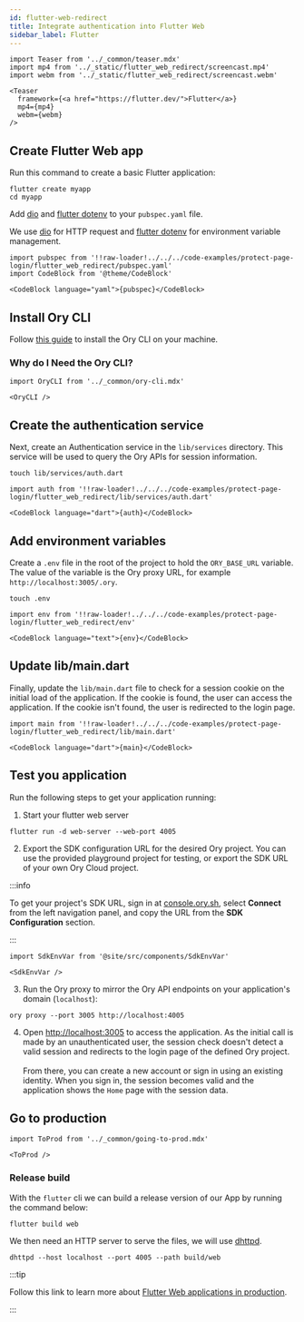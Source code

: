 ```yaml
---
id: flutter-web-redirect
title: Integrate authentication into Flutter Web
sidebar_label: Flutter
---
```


```mdx-code-block
import Teaser from '../_common/teaser.mdx'
import mp4 from '../_static/flutter_web_redirect/screencast.mp4'
import webm from '../_static/flutter_web_redirect/screencast.webm'

<Teaser
  framework={<a href="https://flutter.dev/">Flutter</a>}
  mp4={mp4}
  webm={webm}
/>
```

## Create Flutter Web app

Run this command to create a basic Flutter application:

```shell-session
flutter create myapp
cd myapp
```

Add [dio](https://github.com/flutterchina/dio) and [flutter dotenv](https://github.com/java-james/flutter_dotenv) to your
`pubspec.yaml` file.

We use [dio](https://github.com/flutterchina/dio) for HTTP request and
[flutter dotenv](https://github.com/java-james/flutter_dotenv) for environment variable management.

```mdx-code-block title="pubspec.yaml"
import pubspec from '!!raw-loader!../../../code-examples/protect-page-login/flutter_web_redirect/pubspec.yaml'
import CodeBlock from '@theme/CodeBlock'

<CodeBlock language="yaml">{pubspec}</CodeBlock>
```

## Install Ory CLI

Follow [this guide](../../guides/cli/01_installation.mdx) to install the Ory CLI on your machine.

### Why do I Need the Ory CLI?

```mdx-code-block
import OryCLI from '../_common/ory-cli.mdx'

<OryCLI />
```

## Create the authentication service

Next, create an Authentication service in the `lib/services` directory. This service will be used to query the Ory APIs for
session information.

```shell-session
touch lib/services/auth.dart
```

```mdx-code-block title="lib/services/auth.dart"
import auth from '!!raw-loader!../../../code-examples/protect-page-login/flutter_web_redirect/lib/services/auth.dart'

<CodeBlock language="dart">{auth}</CodeBlock>
```

## Add environment variables

Create a `.env` file in the root of the project to hold the `ORY_BASE_URL` variable. The value of the variable is the Ory proxy
URL, for example `http://localhost:3005/.ory`.

```shell-session
touch .env
```

```mdx-code-block title=".env"
import env from '!!raw-loader!../../../code-examples/protect-page-login/flutter_web_redirect/env'

<CodeBlock language="text">{env}</CodeBlock>
```

## Update lib/main.dart

Finally, update the `lib/main.dart` file to check for a session cookie on the initial load of the application. If the cookie is
found, the user can access the application. If the cookie isn't found, the user is redirected to the login page.

```mdx-code-block title="lib/main.dart"
import main from '!!raw-loader!../../../code-examples/protect-page-login/flutter_web_redirect/lib/main.dart'

<CodeBlock language="dart">{main}</CodeBlock>
```

## Test you application

Run the following steps to get your application running:

1. Start your flutter web server

```shell-session
flutter run -d web-server --web-port 4005
```

2. Export the SDK configuration URL for the desired Ory project. You can use the provided playground project for testing, or
   export the SDK URL of your own Ory Cloud project.

:::info

To get your project's SDK URL, sign in at [console.ory.sh](https://console.ory.sh/), select **Connect** from the left navigation
panel, and copy the URL from the **SDK Configuration** section.

:::

```mdx-code-block
import SdkEnvVar from '@site/src/components/SdkEnvVar'

<SdkEnvVar />
```

3. Run the Ory proxy to mirror the Ory API endpoints on your application's domain (`localhost`):

```shell-session
ory proxy --port 3005 http://localhost:4005
```

4. Open [http://localhost:3005](http://localhost:3005) to access the application. As the initial call is made by an
   unauthenticated user, the session check doesn't detect a valid session and redirects to the login page of the defined Ory
   project. <br/> <br/> From there, you can create a new account or sign in using an existing identity. When you sign in, the
   session becomes valid and the application shows the `Home` page with the session data.

## Go to production

```mdx-code-block
import ToProd from '../_common/going-to-prod.mdx'

<ToProd />
```

### Release build

With the `flutter` cli we can build a release version of our App by running the command below:

```shell-session
flutter build web
```

We then need an HTTP server to serve the files, we will use [dhttpd](https://pub.dev/packages/dhttpd).

```shell-session
dhttpd --host localhost --port 4005 --path build/web
```

:::tip

Follow this link to learn more about [Flutter Web applications in production](https://docs.flutter.dev/deployment/web).

:::
